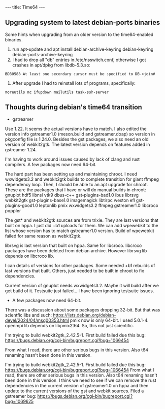 ---
title: Time64
---

== Upgrading system to latest debian-ports binaries ==

Some hints when upgrading from an older version to the time64-enabled binaries.

# run apt-update and apt install debian-archive-keyring debian-keyring debian-ports-archive-keyring
# I had to drop all "db" entries in /etc/nsswitch.conf, otherwise I got crashes in apt/dpkg from libdb-5.3.so:
 BDB0588 At least one secondary cursor must be specified to DB->join#
# After upgrade I had to reinstall lots of programs, specifically:
 moreutils mc ifupdown mailutils task-ssh-server

== Thoughts during debian's time64 transition ==

* gstreamer
Use 1.22. It seems the actual versions have to match.  I also edited the version info gstreamer1.0 (meson.build and gstreamer.doap) so version in pkgconfig file is 1.24.0.
Besides the gst packages, we also need an old version of webkit2gtk.  The latest version depends on features added in gstreamer 1.24.

I'm having to work around issues caused by lack of clang and rust compilers.  A few packages now need 64-bit.

The hard part has been setting up and maintaining chroot.  I need wxwidgets3.2 and webkit2gtk builds to complete transition for giant ffmpeg dependency loop.  Then, I should be able to an apt upgrade for chroot.
These are the packages that I have or will do manual builds in chroot:
gnuplot hdf5 libnsl vtk9 dbus-c++  gst-plugins-bad1.0 ibus librsvg webkit2gtk
gst-plugins-base1.0 imagemagick libtirpc weston efl gst-plugins-good1.0 leptonlib
pmix wxwidgets3.2 ffmpeg gstreamer1.0 libcroco poppler

The gst* and  webkit2gtk sources are from trixie.  They are last versions that built on hppa.  I just did +b1 uploads for them. We can add wpewebkit to the list whose version has to match gstreamer1.0 version.
Build of wpewebkit failed for same reason as webkit2gtk.

librsvg is last version that built on hppa.  Same for libcroco. libcroco packages have been deleted from debian archive.  However librsvg lib depends on libcroco lib.

I can details of versions for other packages.  Some needed +b1 rebuilds of last versions that built.  Others, just needed to be built in chroot to fix dependencies.

Current version of gnuplot needs wxwidgets3.2.  Maybe it will build after we get build of it.
Testsuite just failed...  I have been ignoring testsuite issues.

* A few packages now need 64-bit.
There was a discussion about some packages dropping 32-bit. But that was scientfic libs and such: https://lists.debian.org/debian-devel/2024/04/msg00353.html
pmix now is only 64-bit.  I used 5.0.1-4. openmpi lib depends on libpmix2t64.  So, this not just scientific.

I'm trying to build webkit2gtk_2.42.5-1.  First build failed due this bug:
https://bugs.debian.org/cgi-bin/bugreport.cgi?bug=1066454

From what I read, there are other serious bugs in this version. Also t64 renaming hasn't
been done in this version.


I'm trying to build webkit2gtk_2.42.5-1.  First build failed due this bug:
https://bugs.debian.org/cgi-bin/bugreport.cgi?bug=1066454
From what I read, there are other serious bugs in this version. Also t64 renaming hasn't
been done in this version.
I think we need to see if we can remove the rust dependencies in the current version of
gstreamer1.0 on hppa and then update to the current versions of the gst and webkit sources.
Filed a gstreamer bug:
https://bugs.debian.org/cgi-bin/bugreport.cgi?bug=1069625